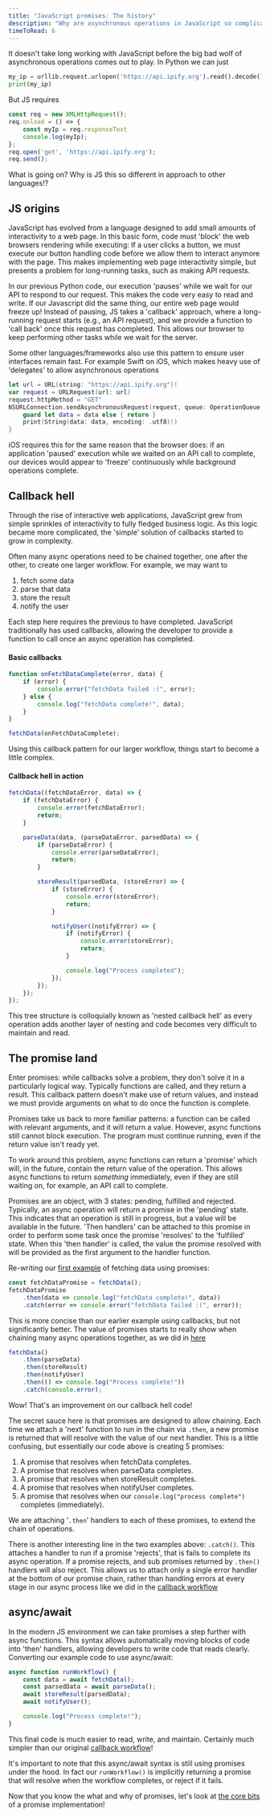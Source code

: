 ```yaml
---
title: "JavaScript promises: The history"
description: "Why are asynchronous operations in JavaScript so complicated? Let's take a look at the history of promises."
timeToRead: 6
---
```


It doesn't take long working with JavaScript before the big bad wolf of asynchronous operations comes out to play.
In Python we can just
```python
my_ip = urllib.request.urlopen('https://api.ipify.org').read().decode()
print(my_ip)
```
But JS requires
```javascript
const req = new XMLHttpRequest();
req.onload = () => {
    const myIp = req.responseText
    console.log(myIp);
};
req.open('get', 'https://api.ipify.org');
req.send();
```

What is going on? Why is JS this so different in approach to other languages!?

## JS origins
JavaScript has evolved from a language designed to add small amounts of interactivity to a web page.
In this basic form, code must 'block' the web browsers rendering while executing:
If a user clicks a button, we must execute our button handling code before we allow them to interact anymore with the page.
This makes implementing web page interactivity simple, but presents a problem for long-running tasks, such as making API requests.

In our previous Python code, our execution 'pauses' while we wait for our API to respond to our request. This makes the code very easy to read and write.
If our Javascript did the same thing, our entire web page would freeze up!
Instead of pausing, JS takes a 'callback' approach, where a long-running request starts (e.g., an API request),
and we provide a function to 'call back' once this request has completed.
This allows our browser to keep performing other tasks while we wait for the server.

Some other languages/frameworks also use this pattern to ensure user interfaces remain fast. For example Swift on iOS, which makes heavy use of 'delegates' to allow asynchronous operations
```swift
let url = URL(string: "https://api.ipify.org")!
var request = URLRequest(url: url)
request.httpMethod = "GET"
NSURLConnection.sendAsynchronousRequest(request, queue: OperationQueue.main) {(response, data, error) in
    guard let data = data else { return }
    print(String(data: data, encoding: .utf8)!)
}
```
iOS requires this for the same reason that the browser does: if an application 'paused' execution while we waited on an API call to complete, our devices would appear to 'freeze' continuously while background operations complete.

## Callback hell
Through the rise of interactive web applications, JavaScript grew from simple sprinkles of interactivity to fully fledged business logic.
As this logic became more complicated, the 'simple' solution of callbacks started to grow in complexity.

Often many async operations need to be chained together, one after the other, to create one larger workflow.
For example, we may want to
  1. fetch some data
  2. parse that data
  3. store the result
  4. notify the user

Each step here requires the previous to have completed. JavaScript traditionally has used callbacks,
allowing the developer to provide a function to call once an async operation has completed.

#### Basic callbacks
```js
function onFetchDataComplete(error, data) {
    if (error) {
        console.error("fetchData failed :(", error);
    } else {
        console.log("fetchData complete!", data);
    }
}

fetchData(onFetchDataComplete);
```

Using this callback pattern for our larger workflow, things start to become a little complex.
#### Callback hell in action
```js
fetchData((fetchDataError, data) => {
    if (fetchDataError) {
        console.error(fetchDataError);
        return;
    }

    parseData(data, (parseDataError, parsedData) => {
        if (parseDataError) {
            console.error(parseDataError);
            return;
        }

        storeResult(parsedData, (storeError) => {
            if (storeError) {
                console.error(storeError);
                return;
            }

            notifyUser((notifyError) => {
                if (notifyError) {
                    console.error(storeError);
                    return;
                }

                console.log("Process completed");
            });
        });
    });
});
```

This tree structure is colloquially known as 'nested callback hell'
as every operation adds another layer of nesting and code becomes very difficult to maintain and read.


## The promise land
Enter promises: while callbacks solve a problem, they don't solve it in a particularly logical way. Typically functions are called, and they return a result.
This callback pattern doesn't make use of return values, and instead we must provide arguments on what to do once the function is complete.

Promises take us back to more familiar patterns: a function can be called with relevant arguments, and it will return a value.
However, async functions still cannot block execution. The program must continue running, even if the return value isn't ready yet.

To work around this problem, async functions can return a 'promise' which will, in the future, contain the return value of the operation.
This allows async functions to return _something_ immediately, even if they are still waiting on, for example, an API call to complete.

Promises are an object, with 3 states: pending, fulfilled and rejected. Typically, an async operation will return a promise in the 'pending' state.
This indicates that an operation is still in progress, but a value will be available in the future.
'Then handlers' can be attached to this promise in order to perform some task once the promise 'resolves' to the 'fulfilled' state.
When this 'then handler' is called, the value the promise resolved with will be provided as the first argument to the handler function.

Re-writing our [first example](#basic-callbacks) of fetching data using promises:
```js
const fetchDataPromise = fetchData();
fetchDataPromise
    .then(data => console.log("fetchData complete!", data))
    .catch(error => console.error("fetchData failed :(", error));
```

This is more concise than our earlier example using callbacks, but not significantly better.
The value of promises starts to really show when chaining many async operations together, as we did in [here](#callback-hell-in-action)
```js
fetchData()
    .then(parseData)
    .then(storeResult)
    .then(notifyUser)
    .then(() => console.log("Process complete!"))
    .catch(console.error);
```

Wow! That's an improvement on our callback hell code!

The secret sauce here is that promises are designed to allow chaining.
Each time we attach a 'next' function to run in the chain via `.then`,
a new promise is returned that will resolve with the value of our next handler.
This is a little confusing, but essentially our code above is creating 5 promises:
  1. A promise that resolves when fetchData completes.
  2. A promise that resolves when parseData completes.
  3. A promise that resolves when storeResult completes.
  4. A promise that resolves when notifyUser completes.
  5. A promise that resolves when our `console.log("process complete")` completes (immediately).

We are attaching '`.then`' handlers to each of these promises, to extend the chain of operations.

There is another interesting line in the two examples above: `.catch()`.
This attaches a handler to run if a promise 'rejects', that is fails to complete its async operation.
If a promise rejects, and sub promises returned by `.then()` handlers will also reject.
This allows us to attach only a single error handler at the bottom of our promise chain,
rather than handling errors at every stage in our async process like we did in the [callback workflow](#callback-hell-in-action)

## async/await
In the modern JS environment we can take promises a step further with async functions.
This syntax allows automatically moving blocks of code into 'then' handlers, allowing developers to write code that reads clearly.
Converting our example code to use async/await:
```javascript
async function runWorkflow() {
    const data = await fetchData();
    const parsedData = await parseData();
    await storeResult(parsedData);
    await notifyUser();

    console.log("Process complete!");
}
```

This final code is much easier to read, write, and maintain. Certainly much simpler than our original [callback workflow](#callback-hell-in-action)!

It's important to note that this async/await syntax is still using promises under the hood.
In fact our `runWorkflow()` is implicitly returning a promise that will resolve when the workflow completes, or reject if it fails.

Now that you know the what and why of promises, let's look at [the core bits](/blog/2021-10-04-javascript-promises-the-core-bits) of a promise implementation!
